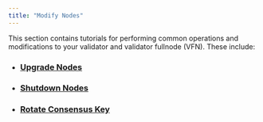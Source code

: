 ```yaml
---
title: "Modify Nodes"
---
```


This section contains tutorials for performing common operations and modifications to your validator and
validator fullnode (VFN). These include:

- ### [Upgrade Nodes](/network/nodes/validator-node/modify-nodes/update-validator-node)
- ### [Shutdown Nodes](/network/nodes/validator-node/modify-nodes/shutting-down-nodes)
- ### [Rotate Consensus Key](/network/nodes/validator-node/modify-nodes/rotate-consensus-key)
